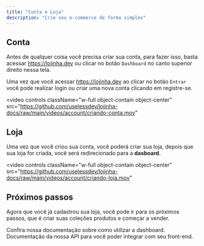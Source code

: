 ```yaml
---
title: "Conta e Loja"
description: "Crie seu e-commerce de forma simples"
---
```


## Conta

Antes de qualquer coisa você precisa criar sua conta, para fazer isso, basta
acessar https://lojinha.dev ou clicar no botão `Dashboard` no canto superior
direito nessa tela.

Uma vez que você acessar https://lojinha.dev ao clicar no botão `Entrar` você pode
realizar login ou criar uma nova conta clicando em registre-se.

<video
  controls
  className="w-full object-contain object-center"
  src="https://github.com/uselessdev/lojinha-docs/raw/main/videos/account/criando-conta.mov"
></video>

## Loja

Uma vez que você criou sua conta, você poderá criar sua loja, depois que sua loja for criada,
você será redirecionado para a **dasboard**.

<video
  controls
  className="w-full object-contain object-center"
  src="https://github.com/uselessdev/lojinha-docs/raw/main/videos/account/criando-loja.mov"
></video>

## Próximos passos

Agora que você já cadastrou sua loja, você pode ir para os próximos passos, que é criar
suas coleções produtos e começar a vender.

<CardGroup cols={2}>
  <Card title="Funcionalidades" icon="square-1" href="/features/collections">
    Confira nossa documentação sobre como utilizar a dashboard.
  </Card>

  <Card title="API" icon="square-2" href="/api-playground/configuration">
    Documentação da nossa API para você poder integrar com seu front-end.
  </Card>
</CardGroup>
